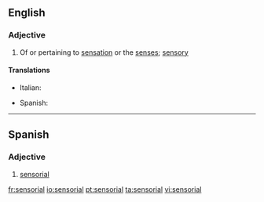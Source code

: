 ==English==

===Adjective===
{{en-adj}}

# Of or pertaining to [[sensation]] or the [[sense]]s; [[sensory]]

====Translations====
{{trans-top}}
* Italian: {{t-|it|sensoriale}}
{{trans-mid}}
* Spanish: {{t-|es|sensorial}}
{{trans-bottom}}

----

==Spanish==

===Adjective===
{{es-adj|pl=sensoriales}}

# [[#English|sensorial]]

[[fr:sensorial]]
[[io:sensorial]]
[[pt:sensorial]]
[[ta:sensorial]]
[[vi:sensorial]]